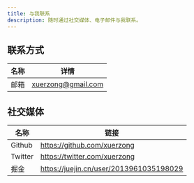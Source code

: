```yaml
---
title: 与我联系
description: 随时通过社交媒体、电子邮件与我联系。
---
```


## 联系方式

| 名称 | 详情               |
| ---- | ------------------ |
| 邮箱 | xuerzong@gmail.com |

## 社交媒体

| 名称    | 链接                                    |
| ------- | --------------------------------------- |
| Github  | https://github.com/xuerzong             |
| Twitter | https://twitter.com/xuerzong            |
| 掘金    | https://juejin.cn/user/2013961035198029 |
